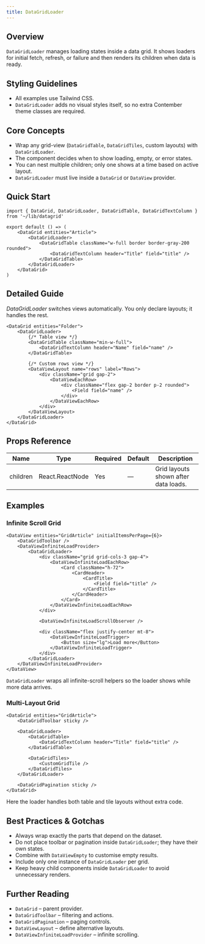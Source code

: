 ```yaml
---
title: DataGridLoader
---
```


<!-- Edited by human: false -->
<!-- Examples count: 16 -->
<!-- Source examples: 1 -->
<!-- Playground examples: 5 -->
<!-- External examples: 10 -->
<!-- Import examples: 8 -->

## Overview
`DataGridLoader` manages loading states inside a data grid.
It shows loaders for initial fetch, refresh, or failure and then renders its children when data is ready.

## Styling Guidelines
* All examples use Tailwind CSS.
* `DataGridLoader` adds no visual styles itself, so no extra Contember theme classes are required.

## Core Concepts
* Wrap any grid-view (`DataGridTable`, `DataGridTiles`, custom layouts) with `DataGridLoader`.
* The component decides when to show loading, empty, or error states.
* You can nest multiple children; only one shows at a time based on active layout.
* `DataGridLoader` must live inside a `DataGrid` or `DataView` provider.

## Quick Start
```tsx
import { DataGrid, DataGridLoader, DataGridTable, DataGridTextColumn } from '~/lib/datagrid'

export default () => (
	<DataGrid entities="Article">
		<DataGridLoader>
			<DataGridTable className="w-full border border-gray-200 rounded">
				<DataGridTextColumn header="Title" field="title" />
			</DataGridTable>
		</DataGridLoader>
	</DataGrid>
)
```

## Detailed Guide
_DataGridLoader_ switches views automatically.
You only declare layouts; it handles the rest.

```tsx
<DataGrid entities="Folder">
	<DataGridLoader>
		{/* Table view */}
		<DataGridTable className="min-w-full">
			<DataGridTextColumn header="Name" field="name" />
		</DataGridTable>

		{/* Custom rows view */}
		<DataViewLayout name="rows" label="Rows">
			<div className="grid gap-2">
				<DataViewEachRow>
					<div className="flex gap-2 border p-2 rounded">
						<Field field="name" />
					</div>
				</DataViewEachRow>
			</div>
		</DataViewLayout>
	</DataGridLoader>
</DataGrid>
```

## Props Reference
| Name     | Type             | Required | Default | Description                                  |
|----------|------------------|----------|---------|----------------------------------------------|
| children | React.ReactNode  | Yes      | —       | Grid layouts shown after data loads.         |

## Examples

### Infinite Scroll Grid
```tsx
<DataView entities="GridArticle" initialItemsPerPage={6}>
	<DataGridToolbar />
	<DataViewInfiniteLoadProvider>
		<DataGridLoader>
			<div className="grid grid-cols-3 gap-4">
				<DataViewInfiniteLoadEachRow>
					<Card className="h-72">
						<CardHeader>
							<CardTitle>
								<Field field="title" />
							</CardTitle>
						</CardHeader>
					</Card>
				</DataViewInfiniteLoadEachRow>
			</div>

			<DataViewInfiniteLoadScrollObserver />

			<div className="flex justify-center mt-8">
				<DataViewInfiniteLoadTrigger>
					<Button size="lg">Load more</Button>
				</DataViewInfiniteLoadTrigger>
			</div>
		</DataGridLoader>
	</DataViewInfiniteLoadProvider>
</DataView>
```
`DataGridLoader` wraps all infinite-scroll helpers so the loader shows while more data arrives.

### Multi-Layout Grid
```tsx
<DataGrid entities="GridArticle">
	<DataGridToolbar sticky />

	<DataGridLoader>
		<DataGridTable>
			<DataGridTextColumn header="Title" field="title" />
		</DataGridTable>

		<DataGridTiles>
			<CustomGridTile />
		</DataGridTiles>
	</DataGridLoader>

	<DataGridPagination sticky />
</DataGrid>
```
Here the loader handles both table and tile layouts without extra code.

## Best Practices & Gotchas
* Always wrap exactly the parts that depend on the dataset.
* Do not place toolbar or pagination inside `DataGridLoader`; they have their own states.
* Combine with `DataViewEmpty` to customise empty results.
* Include only one instance of `DataGridLoader` per grid.
* Keep heavy child components inside `DataGridLoader` to avoid unnecessary renders.

## Further Reading
* `DataGrid` – parent provider.
* `DataGridToolbar` – filtering and actions.
* `DataGridPagination` – paging controls.
* `DataViewLayout` – define alternative layouts.
* `DataViewInfiniteLoadProvider` – infinite scrolling.

<!-- End of Generated Documentation -->
